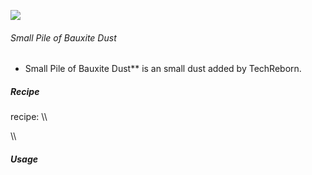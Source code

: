 ![](/mods/techreborn/small_pile_of_bauxite_dust.png)

###### Small Pile of Bauxite Dust

- Small Pile of Bauxite Dust** is an small dust added by
        TechReborn.


##### Recipe

<Mcitem id="minecraft:crafting_table"/> recipe: \\\\
<Recipe recipe=" input air air air input air techreborn:bauxite_dust
air input air air air output techreborn:small_pile_of_bauxite_dust,4
"/>

\\\\

##### Usage

<Recipe recipe=" input techreborn:small_pile_of_bauxite_dust
techreborn:small_pile_of_bauxite_dust air input
techreborn:small_pile_of_bauxite_dust
techreborn:small_pile_of_bauxite_dust air input air air air output
techreborn:bauxite_dust "/>
